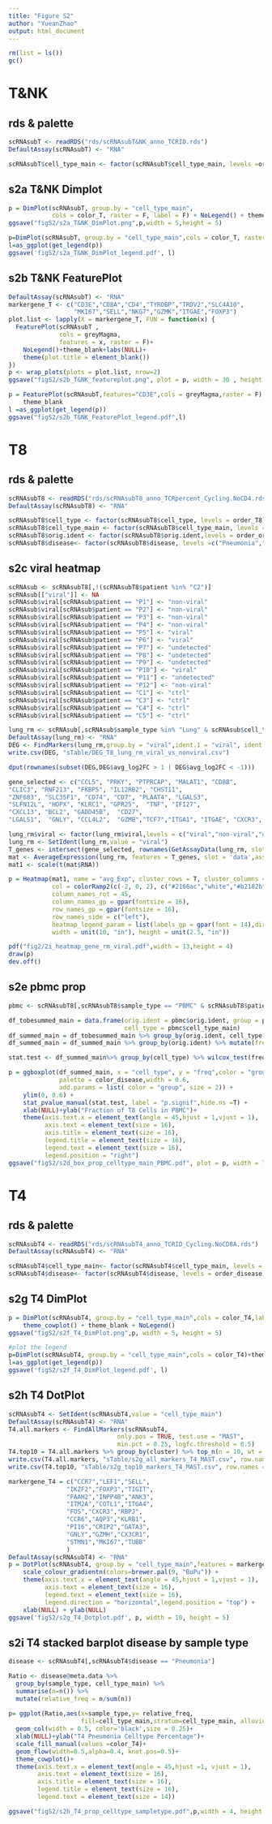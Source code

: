 ```yaml
---
title: "Figure S2"
author: "YueanZhao"
output: html_document
---
```

```r
rm(list = ls())
gc()
```

# T&NK
## rds & palette
```r
scRNAsubT <- readRDS("rds/scRNAsubT&NK_anno_TCRID.rds")
DefaultAssay(scRNAsubT) <- "RNA"
```

```r
scRNAsubT$cell_type_main <- factor(scRNAsubT$cell_type_main, levels =order_T)
```

## s2a T&NK Dimplot
```r
p = DimPlot(scRNAsubT, group.by = "cell_type_main",
            cols = color_T, raster = F, label = F) + NoLegend() + theme_blank
ggsave("figS2/s2a_T&NK_DimPlot.png",p,width = 5,height = 5)
```

```r
p=DimPlot(scRNAsubT, group.by = "cell_type_main",cols = color_T, raster = F, label = F)+theme_blank
l=as_ggplot(get_legend(p)) 
ggsave('figS2/s2a_T&NK_DimPlot_legend.pdf', l)
```

## s2b T&NK FeaturePlot
```r
DefaultAssay(scRNAsubT) <- "RNA"
markergene_T <- c("CD3E","CD8A","CD4","TYROBP","TRDV2","SLC4A10",
                  "MKI67","SELL","NKG7","GZMK","ITGAE","FOXP3")
plot.list <- lapply(X = markergene_T, FUN = function(x) {
  FeaturePlot(scRNAsubT ,
              cols = greyMagma, 
              features = x, raster = F)+
    NoLegend()+theme_blank+labs(NULL)+
    theme(plot.title = element_blank())
})
p <- wrap_plots(plots = plot.list, nrow=2)    
ggsave("figS2/s2b_T&NK_featureplot.png", plot = p, width = 30 , height = 10) 
```

```r
p = FeaturePlot(scRNAsubT,features="CD3E",cols = greyMagma,raster = F) + 
    theme_blank
l =as_ggplot(get_legend(p)) 
ggsave("figS2/s2b_T&NK_FeaturePlot_legend.pdf",l)
```

# T8
## rds & palette
```r
scRNAsubT8 <- readRDS("rds/scRNAsubT8_anno_TCRpercent_Cycling.NoCD4.rds")
DefaultAssay(scRNAsubT8) <- "RNA"

scRNAsubT8$cell_type <- factor(scRNAsubT8$cell_type, levels = order_T8)
scRNAsubT8$cell_type_main <- factor(scRNAsubT8$cell_type_main, levels = order_T8_main)
scRNAsubT8$orig.ident <- factor(scRNAsubT8$orig.ident,levels = order_origID)
scRNAsubT8$disease<- factor(scRNAsubT8$disease, levels =c("Pneumonia","Ctrl"))
```

## s2c viral heatmap
```r
scRNAsub <- scRNAsubT8[,!(scRNAsubT8$patient %in% "C2")]
scRNAsub[["viral"]] <- NA
scRNAsub$viral[scRNAsub$patient == "P1"] <- "non-viral"
scRNAsub$viral[scRNAsub$patient == "P2"] <- "non-viral"
scRNAsub$viral[scRNAsub$patient == "P3"] <- "non-viral"
scRNAsub$viral[scRNAsub$patient == "P4"] <- "non-viral"
scRNAsub$viral[scRNAsub$patient == "P5"] <- "viral"
scRNAsub$viral[scRNAsub$patient == "P6"] <- "viral"
scRNAsub$viral[scRNAsub$patient == "P7"] <- "undetected"
scRNAsub$viral[scRNAsub$patient == "P8"] <- "undetected"
scRNAsub$viral[scRNAsub$patient == "P9"] <- "undetected"
scRNAsub$viral[scRNAsub$patient == "P10"] <- "viral"
scRNAsub$viral[scRNAsub$patient == "P11"] <- "undetected"
scRNAsub$viral[scRNAsub$patient == "P12"] <- "non-viral"
scRNAsub$viral[scRNAsub$patient == "C1"] <- "ctrl"
scRNAsub$viral[scRNAsub$patient == "C3"] <- "ctrl"
scRNAsub$viral[scRNAsub$patient == "C4"] <- "ctrl"
scRNAsub$viral[scRNAsub$patient == "C5"] <- "ctrl"
```

```r
lung_rm <- scRNAsub[,scRNAsub$sample_type %in% "Lung" & scRNAsub$cell_type_main %in% "T8_rm"]
DefaultAssay(lung_rm) <- "RNA"
DEG <- FindMarkers(lung_rm,group.by = "viral",ident.1 = "viral", ident.2 = "non-viral",test.use = "MAST")
write.csv(DEG, "sTable/DEG_T8_lung_rm_viral_vs_nonviral.csv")
```


```r
dput(rownames(subset(DEG,DEG$avg_log2FC > 1 | DEG$avg_log2FC < -1)))

gene_selected <- c("CCL5", "PRKY", "PTPRCAP", "MALAT1", "CD8B", 
"CLIC3", "RNF213", "FKBP5", "IL12RB2", "CHST11",
"ZNF683", "SLC35F1", "CD74", "CD7", "PLAAT4", "LGALS3", 
"SLFN12L", "HOPX", "KLRC1", "GPR25",  "TNF", "IFI27", 
"CXCL13", "BCL2", "GADD45B",  "CD27", 
"LGALS1",  "GNLY", "CCL4L2",  "GZMB","TCF7","ITGA1", "ITGAE", "CXCR3", "CXCR6","IL7R")
```

```r
lung_rm$viral <- factor(lung_rm$viral,levels = c("viral","non-viral","undetected","ctrl"))
lung_rm <- SetIdent(lung_rm,value = "viral")
T_genes <- intersect(gene_selected, rownames(GetAssayData(lung_rm, slot = 'data')))
mat <- AverageExpression(lung_rm, features = T_genes, slot = 'data',assays = "RNA")
mat1 <- scale(t(mat$RNA))

p = Heatmap(mat1, name = "avg_Exp", cluster_rows = T, cluster_columns = T,
            col = colorRamp2(c(-2, 0, 2), c("#2166ac","white","#b2182b")),
            column_names_rot = 45,
            column_names_gp = gpar(fontsize = 16),
            row_names_gp = gpar(fontsize = 16),
            row_names_side = c("left"),
            heatmap_legend_param = list(labels_gp = gpar(font = 14),direction = "vertical"),
            width = unit(10, "in"), height = unit(2.5, "in"))

pdf("fig2/2i_heatmap_gene_rm_viral.pdf",width = 13,height = 4)
draw(p)
dev.off()
```


## s2e pbmc prop
```r
pbmc <- scRNAsubT8[,scRNAsubT8$sample_type == "PBMC" & scRNAsubT8$patient != "C2"]

df_tobesummed_main = data.frame(orig.ident = pbmc$orig.ident, group = pbmc$disease, 
                                cell_type = pbmc$cell_type_main)
df_summed_main = df_tobesummed_main %>% group_by(orig.ident, cell_type, group) %>% tally()
df_summed_main = df_summed_main %>% group_by(orig.ident) %>% mutate(freq = n/sum(n))

stat.test <- df_summed_main%>% group_by(cell_type) %>% wilcox_test(freq ~ group) %>%add_significance()%>% add_xy_position(x = "cell_type")

p = ggboxplot(df_summed_main, x = "cell_type", y = "freq",color = "group", add = "jitter",
              palette = color_disease,width = 0.6,
              add.params = list( color = "group", size = 2)) + 
    ylim(0, 0.6) + 
    stat_pvalue_manual(stat.test, label = "p.signif",hide.ns =T) +
    xlab(NULL)+ylab("Fraction of T8 Cells in PBMC")+
    theme(axis.text.x = element_text(angle = 45,hjust = 1,vjust = 1),
          axis.text = element_text(size = 16),
          axis.title = element_text(size = 16),
          legend.title = element_text(size = 16),
          legend.text = element_text(size = 16),
          legend.position = "right")
ggsave("figS2/s2d_box_prop_celltype_main_PBMC.pdf", plot = p, width = 7 , height = 4)
```

# T4
## rds & palette
```r
scRNAsubT4 <- readRDS("rds/scRNAsubT4_anno_TCRID_Cycling.NoCD8A.rds")
DefaultAssay(scRNAsubT4) <- "RNA"
```

```r
scRNAsubT4$cell_type_main<- factor(scRNAsubT4$cell_type_main, levels = order_T4)
scRNAsubT4$disease<- factor(scRNAsubT4$disease, levels = order_disease)
```

## s2g T4 DimPlot

```r
p = DimPlot(scRNAsubT4, group.by = "cell_type_main",cols = color_T4,label = F) + 
    theme_cowplot() + theme_blank + NoLegend()
ggsave("figS2/s2f_T4_DimPlot.png",p, width = 5, height = 5)
```

```r
#plot the legend
p=DimPlot(scRNAsubT4, group.by = "cell_type_main",cols = color_T4)+theme_blank
l=as_ggplot(get_legend(p)) 
ggsave('figS2/s2f_T4_DimPlot_legend.pdf', l)
```

## s2h T4 DotPlot
```r
scRNAsubT4 <- SetIdent(scRNAsubT4,value = "cell_type_main")
DefaultAssay(scRNAsubT4) <- "RNA"
T4.all.markers <- FindAllMarkers(scRNAsubT4, 
                              only.pos = TRUE, test.use = "MAST",
                              min.pct = 0.25, logfc.threshold = 0.5)
T4.top10 = T4.all.markers %>% group_by(cluster) %>% top_n(n = 10, wt = avg_log2FC)
write.csv(T4.all.markers, "sTable/s2g_all_markers_T4_MAST.csv", row.names = F)
write.csv(T4.top10, "sTable/s2g_top10_markers_T4_MAST.csv", row.names = F)
```

```r
markergene_T4 = c("CCR7","LEF1","SELL", 
                "IKZF2","FOXP3","TIGIT",
                "FAAH2","INPP4B","ANK3",
                "ITM2A","COTL1","ITGA4",
                "FOS","CXCR3","RBPJ",
                "CCR6","AQP3","KLRB1", 
                "PI16","CRIP2","GATA3",
                "GNLY","GZMH","CX3CR1",
                "STMN1","MKI67","TUBB"
                )
DefaultAssay(scRNAsubT4) <- "RNA"
p = DotPlot(scRNAsubT4, group.by = "cell_type_main",features = markergene_T4) +
    scale_colour_gradientn(colors=brewer.pal(9, "BuPu")) +
    theme(axis.text.x = element_text(angle = 45,hjust = 1,vjust = 1),
          axis.text = element_text(size = 16),
          legend.text = element_text(size = 16),
          legend.direction = "horizontal",legend.position = "top") +
    xlab(NULL) + ylab(NULL)
ggsave('figS2/s2g_T4_Dotplot.pdf', p, width = 10, height = 5)
```

## s2i T4 stacked barplot disease by sample type
```r
disease <- scRNAsubT4[,scRNAsubT4$disease == "Pneumonia"]
```

```r
Ratio <- disease@meta.data %>%
  group_by(sample_type, cell_type_main) %>% 
  summarise(n=n()) %>%
  mutate(relative_freq = n/sum(n))
         
p= ggplot(Ratio,aes(x=sample_type,y= relative_freq,
                    fill=cell_type_main,stratum=cell_type_main, alluvium=cell_type_main))+
  geom_col(width = 0.5, color='black',size = 0.25)+
  xlab(NULL)+ylab("T4 Pneumonia Celltype Percentage")+
  scale_fill_manual(values =color_T4)+
  geom_flow(width=0.5,alpha=0.4, knot.pos=0.5)+
  theme_cowplot()+
  theme(axis.text.x = element_text(angle = 45,hjust =1, vjust = 1),
        axis.text = element_text(size = 16),
        axis.title = element_text(size = 16),
        legend.title = element_text(size = 16),
        legend.text = element_text(size = 14))

ggsave("figS2/s2h_T4_prop_celltype_sampletype.pdf",p,width = 4, height = 5)
```
